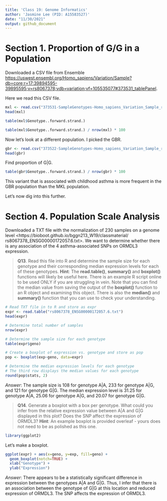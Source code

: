 ```yaml
---
title: 'Class 19: Genome Informatics'
author: 'Jasmine Lee (PID: A15583527)'
date: "11/30/2021"
output: github_document
---
```


# Section 1. Proportion of G/G in a Population

Downloaded a CSV file from Ensemble <https://uswest.ensembl.org/Homo_sapiens/Variation/Sample?db=core;r=17:39894595-39895595;v=rs8067378;vdb=variation;vf=105535077#373531_tablePanel>.

Here we read this CSV file.

```r
mxl <- read.csv("373531-SampleGenotypes-Homo_sapiens_Variation_Sample_rs8067378.csv")
head(mxl)
```

```r
table(mxl$Genotype..forward.strand.)
```

```r
table(mxl$Genotype..forward.strand.) / nrow(mxl) * 100
```


Now let's look at a different population. I picked the GBR.

```r
gbr <- read.csv("373522-SampleGenotypes-Homo_sapiens_Variation_Sample_rs8067378.csv")
head(gbr)
```

Find proportion of G|G.

```r
table(gbr$Genotype..forward.strand.) / nrow(gbr) * 100
```

This variant that is associated with childhood asthma is more frequent in the GBR population than the MKL population.

Let's now dig into this further.


# Section 4. Population Scale Analysis

Downloaded a TXT file with the normalization of 230 samples on a genome level <https://bioboot.github.io/bggn213_W19/classmaterial/
rs8067378_ENSG00000172057.6.txt>. We want to determine whether there is any association of the 4 asthma-associated SNPs on ORMDL3 expression. 


> **Q13**. Read this file into R and determine the sample size for each genotype and their corresponding median expression levels for each of these genotypes.
**Hint**: The **read.table()**, **summary()** and **boxplot()** functions will likely be useful here. There is an example R script online to be used ONLY if you are struggling in vein. Note that you can find the median value from saving the output of the **boxplot()** function to an R object and examining this object. There is also the **median()** and **summary()** function that you can use to check your understanding.
 
```r
# Read TXT file in to R and store as expr
expr <- read.table("rs8067378_ENSG00000172057.6.txt")
head(expr)
```
 
```r
# Determine total number of samples
nrow(expr)
```

```r
# Determine the sample size for each genotype
table(expr$geno)
```

```r
# Create a boxplot of expression vs. genotype and store as pop
pop <- boxplot(exp~geno, data=expr)
```

```r
# Determine the median expression levels for each genotype
# The third row displays the median values for each genotype
round(pop$stats, 2)
```

*Answer*: The sample size is 108 for genotype A|A, 233 for genotype A|G, and 121 for genotype G|G. The median expression level is 31.25 for genotype A|A, 25.06 for genotype A|G, and 20.07 for genotype G|G.


> **Q14**. Generate a boxplot with a box per genotype. What could you infer from the relative expression value between A|A and G|G displayed in this plot? Does the SNP affect the expression of ORMDL3? 
**Hint**: An example boxplot is provided overleaf - yours does not need to be as polished as this one.

```r
library(ggplot2)
```

Let's make a boxplot.

```r
ggplot(expr) + aes(x=geno, y=exp, fill=geno) +
  geom_boxplot(notch=TRUE) +
  xlab("Genotype") +
  ylab("Expression")
```

*Answer*: There appears to be a statistically significant difference in expression between the genotypes A|A and G|G. Thus, I infer that there is an association between the genotype of G|G at this location and reduced expression of ORMDL3. The SNP affects the expression of ORMDL3.